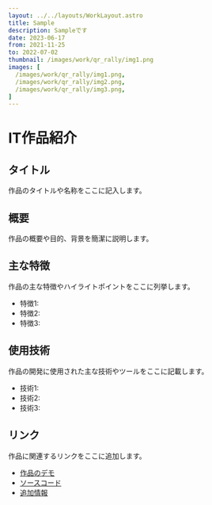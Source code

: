 ```yaml
---
layout: ../../layouts/WorkLayout.astro
title: Sample
description: Sampleです
date: 2023-06-17
from: 2021-11-25
to: 2022-07-02
thumbnail: /images/work/qr_rally/img1.png
images: [
  /images/work/qr_rally/img1.png,
  /images/work/qr_rally/img2.png,
  /images/work/qr_rally/img3.png,
]
---
```


# IT作品紹介

## タイトル

作品のタイトルや名称をここに記入します。

## 概要

作品の概要や目的、背景を簡潔に説明します。

## 主な特徴

作品の主な特徴やハイライトポイントをここに列挙します。

- 特徴1: 
- 特徴2: 
- 特徴3: 

## 使用技術

作品の開発に使用された主な技術やツールをここに記載します。

- 技術1:
- 技術2:
- 技術3:

## リンク

作品に関連するリンクをここに追加します。

- [作品のデモ](デモのURL)
- [ソースコード](ソースコードのURL)
- [追加情報](追加情報のURL)
